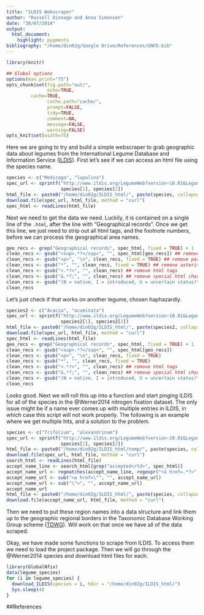 ```yaml
---
title: "ILDIS Webscraper"
author: "Russell Dinnage and Anna Simonsen"
date: "30/07/2014"
output: 
  html_document:
    highlight: pygments
bibliography: "/home/din02g/Google Drive/References/GNFD.bib"
---
```


```r
library(knitr)

## Global options
options(max.print="75")
opts_chunk$set(fig.path="out/",
               echo=TRUE,
         cache=TRUE,
               cache.path="cache/",
               prompt=FALSE,
               tidy=TRUE,
               comment=NA,
               message=FALSE,
               warning=FALSE)
opts_knit$set(width=75)
```

Here we are going to try and build a simple webscraper to grab geographic data about legumes from the International Legume Database and Information Service ([ILDIS](http://www.ildis.org)). First let's see if we can access an html file using the species name.

```r
species <- c("Medicago", "lupulina")
spec_url <- sprintf("http://www.ildis.org/LegumeWeb?version~10.01&LegumeWeb&genus~%s&species~%s",
                    species[1], species[2])
html_file <- paste0("/home/din02g/ILDIS_html/", paste(species, collapse = "_"), ".html")
download.file(spec_url, html_file, method = "curl")
spec_html <- readLines(html_file)
```

Next we need to get the data we need. Luckily, it is contained on a single line of the `.html`, after the line with "Geographical records". Once we get this line, we just need to strip out all html tags, and the footnote numbers, before we can process the geographical area names.

```r
geo_recs <- grep("Geographical records", spec_html, fixed = TRUE) + 1
clean_recs <- gsub("<sup>.*?</sup>", "", spec_html[geo_recs]) ## remove footnotes
clean_recs <- gsub("<p>", "\n", clean_recs, fixed = TRUE) ## remove paragraph breaks
clean_recs <- gsub("*", "", clean_recs, fixed = TRUE) ## remove asterisks
clean_recs <- gsub("<.*?>", "", clean_recs) ## remove html tags
clean_recs <- gsub("&.*?;", "", clean_recs) ## remove special html characters
clean_recs <- gsub("(N = native, I = introduced, U = uncertain status)\n", "", clean_recs, fixed= TRUE)
clean_recs
```

Let's just check if that works on another legume, chosen haphazardly.

```r
species2 <- c("Acacia", "acuminata")
spec_url <- sprintf("http://www.ildis.org/LegumeWeb?version~10.01&LegumeWeb&genus~%s&species~%s",
                    species2[1], species2[2])
html_file <- paste0("/home/din02g/ILDIS_html/", paste(species2, collapse = "_"), ".html")
download.file(spec_url, html_file, method = "curl")
spec_html <- readLines(html_file)
geo_recs <- grep("Geographical records", spec_html, fixed = TRUE) + 1
clean_recs <- gsub("<sup>.*?</sup>", "", spec_html[geo_recs])
clean_recs <- gsub("<p>", "\n", clean_recs, fixed = TRUE)
clean_recs <- gsub("*", "", clean_recs, fixed = TRUE)
clean_recs <- gsub("<.*?>", "", clean_recs) ## remove html tags
clean_recs <- gsub("&.*?;", "", clean_recs) ## remove special html characters
clean_recs <- gsub("(N = native, I = introduced, U = uncertain status)\n", "", clean_recs, fixed= TRUE)
clean_recs
```

Looks good. Next we will roll this up into a function and start pinging ILDIS for all of the species in the @Werner2014 nitrogen fixation dataset. The only issue might be if a name ever comes up with multiple entries in ILDIS, in which case this script will not work properly. The following is an example where we get multiple hits, and a solution to the problem.

```r
species <- c("Trifolium", "alexandrinum")
spec_url <- sprintf("http://www.ildis.org/LegumeWeb?version~10.01&LegumeWeb&genus~%s&species~%s",
                    species[1], species[2])
html_file <- paste0("/home/din02g/ILDIS_html/temp/", paste(species, collapse = "_"), ".html")
download.file(spec_url, html_file, method = "curl")
search_html <- readLines(html_file)
accept_name_line <- search_html[grep("accepted</td>", spec_html)]
accept_name_url <- regmatches(accept_name_line, regexpr("<a href=.*?>", accept_name_line))
accept_name_url <- sub("<a href=\"", "", accept_name_url)
accept_name_url <- sub("\">", "", accept_name_url)
accept_name_url
html_file <- paste0("/home/din02g/ILDIS_html/", paste(species, collapse = "_"), ".html")
download.file(accept_name_url, html_file, method = "curl")
```

Then we need to put these region names into a data structure and link them up to the geographic regional borders in the Taxonomic Database Working Group scheme ([TDWG](http://www.kew.org/science-research-data/kew-in-depth/gis/resources-and-publications/data/tdwg/index.htm)). Will work on that once we have all of the data scraped.

Okay, we have made some functions to scrape from ILDIS. To access them we need to load the project package. Then we will go through the @Werner2014 species and download html files for each.

```r
library(GlobalNfix)
data(legume_species)
for (i in legume_species) {
  download_ILDIS(species = i, hdir = "/home/din02g/ILDIS_html/")
  Sys.sleep(4)
}
```

##References
